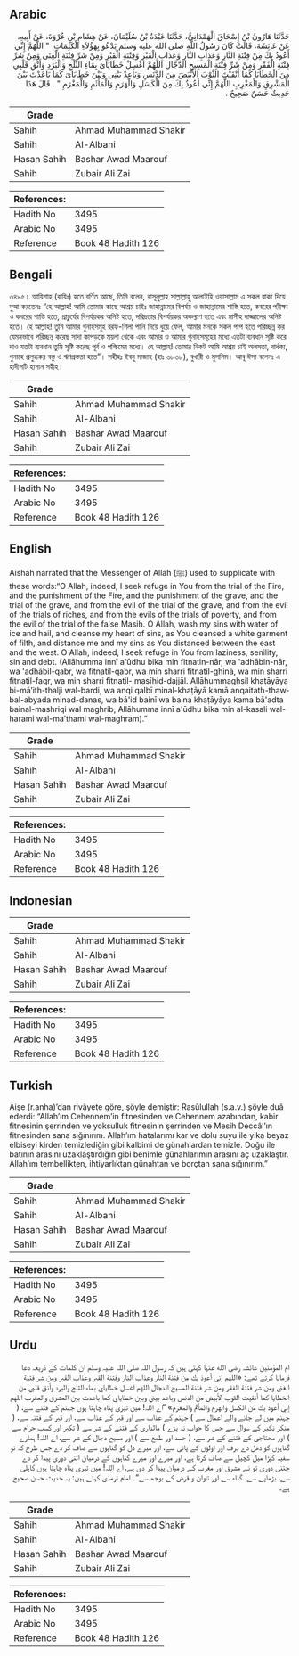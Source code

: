 ## Arabic


<div dir="rtl" lang="ar" style={{fontSize:'larger',backgroundColor:'#f8f9fa',padding:20}}>
حَدَّثَنَا هَارُونُ بْنُ إِسْحَاقَ الْهَمْدَانِيُّ، حَدَّثَنَا عَبْدَةُ بْنُ سُلَيْمَانَ، عَنْ هِشَامِ بْنِ عُرْوَةَ، عَنْ أَبِيهِ، عَنْ عَائِشَةَ، قَالَتْ كَانَ رَسُولُ اللَّهِ صلى الله عليه وسلم يَدْعُو بِهَؤُلاَءِ الْكَلِمَاتِ ‏ "‏ اللَّهُمَّ إِنِّي أَعُوذُ بِكَ مِنْ فِتْنَةِ النَّارِ وَعَذَابِ النَّارِ وَعَذَابِ الْقَبْرِ وَفِتْنَةِ الْقَبْرِ وَمِنْ شَرِّ فِتْنَةِ الْغِنَى وَمِنْ شَرِّ فِتْنَةِ الْفَقْرِ وَمِنْ شَرِّ فِتْنَةِ الْمَسِيحِ الدَّجَّالِ اللَّهُمَّ اغْسِلْ خَطَايَاىَ بِمَاءِ الثَّلْجِ وَالْبَرَدِ وَأَنْقِ قَلْبِي مِنَ الْخَطَايَا كَمَا أَنْقَيْتَ الثَّوْبَ الأَبْيَضَ مِنَ الدَّنَسِ وَبَاعِدْ بَيْنِي وَبَيْنَ خَطَايَاىَ كَمَا بَاعَدْتَ بَيْنَ الْمَشْرِقِ وَالْمَغْرِبِ اللَّهُمَّ إِنِّي أَعُوذُ بِكَ مِنَ الْكَسَلِ وَالْهَرَمِ وَالْمَأْثَمِ وَالْمَغْرَمِ ‏"‏ ‏.‏ قَالَ هَذَا حَدِيثٌ حَسَنٌ صَحِيحٌ ‏.‏
</div>
<div style={{backgroundColor:'#f8f9fa',padding:20, marginBottom: 10}}><table> <thead> <tr> <th>Grade</th> <th></th> </tr> </thead> <tbody> <tr><td>Sahih</td><td>Ahmad Muhammad Shakir</td></tr><tr><td>Sahih</td><td>Al-Albani</td></tr><tr><td>Hasan Sahih</td><td>Bashar Awad Maarouf</td></tr><tr><td>Sahih</td><td>Zubair Ali Zai</td></tr></tbody></table><table> <thead> <tr> <th>References:</th> <th></th> </tr> </thead> <tbody><tr><td>Hadith No</td><td>3495</td></tr><tr><td>Arabic No</td><td>3495</td></tr><tr><td>Reference</td><td>Book 48 Hadith 126</td></tr></tbody></table></div>

## Bengali


<div dir="ltr" lang="bn" style={{fontSize:'larger',backgroundColor:'#f8f9fa',padding:20}}>
৩৪৯৫। আয়িশাহ (রাযিঃ) হতে বর্ণিত আছে, তিনি বলেন, রাসূলুল্লাহ সাল্লাল্লাহু আলাইহি ওয়াসাল্লাম এ সকল বাক্য দিয়ে দুআ করতেনঃ “হে আল্লাহ! আমি তোমার কাছে আশ্রয় চাইঃ জাহান্নামের বিপর্যয় ও জাহান্নামের শাস্তি হতে, কবরের পরীক্ষা ও কবরের শাস্তি হতে, প্রাচুর্যের বিপর্যয়কর অনিষ্ট হতে, দরিদ্রতার বিপর্যয়কর অকল্যাণ হতে এবং মাসীহ দাজ্জালের অনিষ্ট হতে। হে আল্লাহ! তুমি আমার গুনাহসমূহ বরফ-শিলা পানি দিয়ে ধুয়ে ফেল, আমার মনকে সকল পাপ হতে পরিচ্ছন্ন কর যেমনভাবে পরিচ্ছন্ন করেছ সাদা কাপড়কে ময়লা থেকে এবং আমার ও আমার গুনাহসমূহের মধ্যে এতটা ব্যবধান সৃষ্টি করে দাও যতটা ব্যবধান তুমি সৃষ্টি করেছ পূর্ব ও পশ্চিমের মধ্যে। হে আল্লাহ! তোমার নিকট আমি আশ্রয় চাই অলসতা, বার্ধক্য, গুনাহে প্রলুব্ধকর বস্তু ও ঋণগ্রস্ততা হতে”। সহীহঃ ইবনু মাজাহ (হাঃ ৩৮৩৮), বুখারী ও মুসলিম। আবূ ঈসা বলেনঃ এ হাদীসটি হাসান সহীহ।
</div>
<div style={{backgroundColor:'#f8f9fa',padding:20, marginBottom: 10}}><table> <thead> <tr> <th>Grade</th> <th></th> </tr> </thead> <tbody> <tr><td>Sahih</td><td>Ahmad Muhammad Shakir</td></tr><tr><td>Sahih</td><td>Al-Albani</td></tr><tr><td>Hasan Sahih</td><td>Bashar Awad Maarouf</td></tr><tr><td>Sahih</td><td>Zubair Ali Zai</td></tr></tbody></table><table> <thead> <tr> <th>References:</th> <th></th> </tr> </thead> <tbody><tr><td>Hadith No</td><td>3495</td></tr><tr><td>Arabic No</td><td>3495</td></tr><tr><td>Reference</td><td>Book 48 Hadith 126</td></tr></tbody></table></div>

## English


<div dir="ltr" lang="en" style={{fontSize:'larger',backgroundColor:'#f8f9fa',padding:20}}>
Aishah narrated that the Messenger of Allah (ﷺ) used to supplicate with these words:“O Allah, indeed, I seek refuge in You from the trial of the Fire, and the punishment of the Fire, and the punishment of the grave, and the trial of the grave, and from the evil of the trial of the grave, and from the evil of the trials of riches, and from the evils of the trials of poverty, and from the evil of the trial of the false Masih. O Allah, wash my sins with water of ice and hail, and cleanse my heart of sins, as You cleansed a white garment of filth, and distance me and my sins as You distanced between the east and the west. O Allah, indeed, I seek refuge in You from laziness, senility, sin and debt. (Allāhumma innī a'ūdhu bika min fitnatin-nār, wa 'adhābin-nār, wa 'adhābil-qabr, wa fitnatil-qabr, wa min sharri fitnatil-ghinā, wa min sharri fitnatil-faqr, wa min sharri fitnatil- masīḥid-dajjāl. Allāhummaghsil khaṭāyāya bi-mā’ith-thalji wal-bardi, wa anqi qalbī minal-khaṭāyā kamā anqaitath-thawbal-abyaḍa minad-danas, wa bā'id bainī wa baina khaṭāyāya kama bā'adta bainal-mashriqi wal maghrib, Allāhumma innī a'ūdhu bika min al-kasali wal-harami wal-ma’thami wal-maghram).”
</div>
<div style={{backgroundColor:'#f8f9fa',padding:20, marginBottom: 10}}><table> <thead> <tr> <th>Grade</th> <th></th> </tr> </thead> <tbody> <tr><td>Sahih</td><td>Ahmad Muhammad Shakir</td></tr><tr><td>Sahih</td><td>Al-Albani</td></tr><tr><td>Hasan Sahih</td><td>Bashar Awad Maarouf</td></tr><tr><td>Sahih</td><td>Zubair Ali Zai</td></tr></tbody></table><table> <thead> <tr> <th>References:</th> <th></th> </tr> </thead> <tbody><tr><td>Hadith No</td><td>3495</td></tr><tr><td>Arabic No</td><td>3495</td></tr><tr><td>Reference</td><td>Book 48 Hadith 126</td></tr></tbody></table></div>

## Indonesian


<div dir="ltr" lang="id" style={{fontSize:'larger',backgroundColor:'#f8f9fa',padding:20}}>

</div>
<div style={{backgroundColor:'#f8f9fa',padding:20, marginBottom: 10}}><table> <thead> <tr> <th>Grade</th> <th></th> </tr> </thead> <tbody> <tr><td>Sahih</td><td>Ahmad Muhammad Shakir</td></tr><tr><td>Sahih</td><td>Al-Albani</td></tr><tr><td>Hasan Sahih</td><td>Bashar Awad Maarouf</td></tr><tr><td>Sahih</td><td>Zubair Ali Zai</td></tr></tbody></table><table> <thead> <tr> <th>References:</th> <th></th> </tr> </thead> <tbody><tr><td>Hadith No</td><td>3495</td></tr><tr><td>Arabic No</td><td>3495</td></tr><tr><td>Reference</td><td>Book 48 Hadith 126</td></tr></tbody></table></div>

## Turkish


<div dir="ltr" lang="tr" style={{fontSize:'larger',backgroundColor:'#f8f9fa',padding:20}}>
Âişe (r.anha)’dan rivâyete göre, şöyle demiştir: Rasûlullah (s.a.v.) şöyle duâ ederdi: “Allah’ım Cehennem’in fitnesinden ve Cehennem azabından, kabir fitnesinin şerrinden ve yoksulluk fitnesinin şerrinden ve Mesih Deccâl’ın fitnesinden sana sığınırım. Allah’ım hatalarımı kar ve dolu suyu ile yıka beyaz elbiseyi kirden temizlediğin gibi kalbimi de günahlardan temizle. Doğu ile batının arasını uzaklaştırdığın gibi benimle günahlarımın arasını aç uzaklaştır. Allah’ım tembellikten, ihtiyarlıktan günahtan ve borçtan sana sığınırım.”
</div>
<div style={{backgroundColor:'#f8f9fa',padding:20, marginBottom: 10}}><table> <thead> <tr> <th>Grade</th> <th></th> </tr> </thead> <tbody> <tr><td>Sahih</td><td>Ahmad Muhammad Shakir</td></tr><tr><td>Sahih</td><td>Al-Albani</td></tr><tr><td>Hasan Sahih</td><td>Bashar Awad Maarouf</td></tr><tr><td>Sahih</td><td>Zubair Ali Zai</td></tr></tbody></table><table> <thead> <tr> <th>References:</th> <th></th> </tr> </thead> <tbody><tr><td>Hadith No</td><td>3495</td></tr><tr><td>Arabic No</td><td>3495</td></tr><tr><td>Reference</td><td>Book 48 Hadith 126</td></tr></tbody></table></div>

## Urdu


<div dir="rtl" lang="ur" style={{fontSize:'larger',backgroundColor:'#f8f9fa',padding:20}}>
ام المؤمنین عائشہ رضی الله عنہا کہتی ہیں کہ رسول اللہ صلی اللہ علیہ وسلم ان کلمات کے ذریعہ دعا فرمایا کرتے تھے: «اللهم إني أعوذ بك من فتنة النار وعذاب النار وفتنة القبر وعذاب القبر ومن شر فتنة الغنى ومن شر فتنة الفقر ومن شر فتنة المسيح الدجال اللهم اغسل خطاياي بماء الثلج والبرد وأنق قلبي من الخطايا كما أنقيت الثوب الأبيض من الدنس وباعد بيني وبين خطاياي كما باعدت بين المشرق والمغرب اللهم إني أعوذ بك من الكسل والهرم والمأثم والمغرم» ”اے اللہ! میں تیری پناہ چاہتا ہوں جہنم کے فتنے سے، ( جہنم میں لے جانے والے اعمال سے ) جہنم کے عذاب سے اور قبر کے عذاب سے، اور قبر کے فتنہ سے، ( منکر نکیر کے سوال سے جس کا جواب نہ پڑے ) مالداری کے فتنے کے شر سے ( تکبر اور کسب حرام سے ) اور محتاجی کے فتنے کے شر سے، ( حسد اور طمع سے ) اور مسیح دجال کے شر سے، اے اللہ! ہمارے گناہوں کو دھل دے برف اور اولوں کے پانی سے، اور میرے دل کو گناہوں سے صاف کر دے جس طرح کہ تو سفید کپڑا میل کچیل سے صاف کرتا ہے، اور میرے اور میرے گناہوں کے درمیان اتنی دوری پیدا کر دے جتنی دوری تو نے مشرق اور مغرب کے درمیان پیدا کر دی ہے، اے اللہ! میں تیری پناہ چاہتا ہوں کاہلی سے، بڑھاپے سے، گناہ سے اور تاوان و قرض کے بوجھ سے“۔ امام ترمذی کہتے ہیں: یہ حدیث حسن صحیح ہے۔
</div>
<div style={{backgroundColor:'#f8f9fa',padding:20, marginBottom: 10}}><table> <thead> <tr> <th>Grade</th> <th></th> </tr> </thead> <tbody> <tr><td>Sahih</td><td>Ahmad Muhammad Shakir</td></tr><tr><td>Sahih</td><td>Al-Albani</td></tr><tr><td>Hasan Sahih</td><td>Bashar Awad Maarouf</td></tr><tr><td>Sahih</td><td>Zubair Ali Zai</td></tr></tbody></table><table> <thead> <tr> <th>References:</th> <th></th> </tr> </thead> <tbody><tr><td>Hadith No</td><td>3495</td></tr><tr><td>Arabic No</td><td>3495</td></tr><tr><td>Reference</td><td>Book 48 Hadith 126</td></tr></tbody></table></div>
